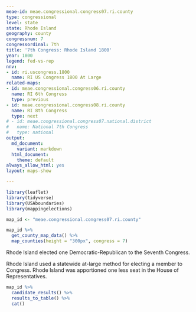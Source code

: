 ```yaml
---
meae-id: meae.congressional.congress07.ri.county
type: congressional
level: state
state: Rhode Island
geography: county
congressnum: 7
congressordinal: 7th
title: '7th Congress: Rhode Island 1800'
year: 1800
legend: fed-vs-rep
nnv:
- id: ri.uscongress.1800
  name: RI US Congress 1800 At Large
related-maps:
- id: meae.congressional.congress06.ri.county
  name: RI 6th Congress
  type: previous
- id: meae.congressional.congress08.ri.county
  name: RI 8th Congress
  type: next
# - id: meae.congressional.congress07.national.district
#   name: National 7th Congress
#   type: national
output:
  md_document:
    variant: markdown
  html_document:
    theme: default
always_allow_html: yes
layout: maps-show

---
```


```r
library(leaflet)
library(tidyverse)
library(USAboundaries)
library(mappingelections)

map_id <- "meae.congressional.congress07.ri.county"
```

<div class="map">

```r
map_id %>%
  get_county_map_data() %>%
  map_counties(height = "300px", congress = 7)
```

</div>

Rhode Island elected one Democratic-Republican to the Seventh Congress.

Rhode Island used a statewide at-large method for electing a member to Congress. Rhode Island was apportioned one less seat in the House of Representatives.

<div class="results-table">

```r
map_id %>%
  candidate_results() %>%
  results_to_table() %>%
  cat()
```

</div>
